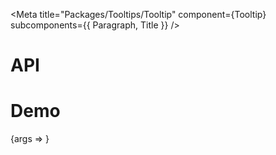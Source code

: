 
<Meta title="Packages/Tooltips/Tooltip" component={Tooltip} subcomponents={{ Paragraph, Title }} />

# API

<ArgsTable />

# Demo

<Canvas>
  <Story
    name="Tooltip"
    args={{
      content: CONTENT,
      eventsEnabled: true,
      hasArrow: true
    }}
    argTypes={{
      isVisible: { control: 'boolean' },
      appendToNode: { control: false }
    }}
    parameters={{
      design: {
        allowFullscreen: true,
        type: 'figma',
        url: 'https://www.figma.com/file/6g87L4FdKZTA3knt3Rsfdx/Garden?node-id=103%3A25293'
      }
    }}
  >
    {args => <TooltipStory {...args} />}
  </Story>
</Canvas>
